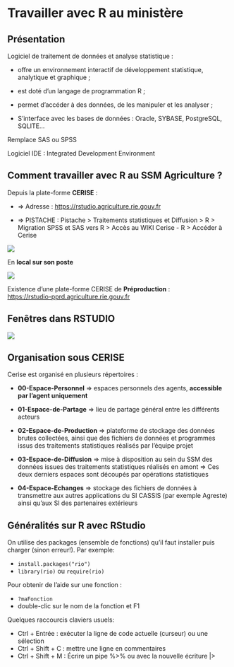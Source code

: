 # Travailler avec R au ministère {.backgroundTitre}


## Présentation

Logiciel de traitement de données et analyse statistique :

-   offre un environnement interactif de développement statistique, analytique et graphique ;

-   est doté d’un langage de programmation R ;

-   permet d’accéder à des données, de les manipuler et les analyser ;

-   S'interface avec les bases de données : Oracle, SYBASE, PostgreSQL, SQLITE…

Remplace SAS ou SPSS

Logiciel IDE : Integrated Development Environment


## Comment travailler avec R au SSM Agriculture ?

Depuis la plate-forme **CERISE** :

-   ⇒ Adresse : <https://rstudio.agriculture.rie.gouv.fr>

-   ⇒ PISTACHE : Pistache \> Traitements statistiques et Diffusion \> R \> Migration SPSS et SAS vers R \> Accès au WIKI Cerise - R \> Accéder à Cerise

![](img/clipboard-travailler1.png)

En **local sur son poste** <!-- , sans intervention de Pastel -->

![](img/clipboard-preco.png){fig-align="center"}

Existence d'une plate-forme CERISE de **Préproduction** :\
<https://rstudio-pprd.agriculture.rie.gouv.fr>

## Fenêtres dans RSTUDIO

![](img/clipboard-console.png){fig-align="center"}


## Organisation sous CERISE

Cerise est organisé en plusieurs répertoires :

-   **00-Espace-Personnel** =\> espaces personnels des agents, **accessible par l’agent uniquement**

-   **01-Espace-de-Partage** =\> lieu de partage général entre les différents acteurs

-   **02-Espace-de-Production** =\> plateforme de stockage des données brutes collectées, ainsi que des fichiers de données et programmes issus des traitements statistiques réalisés par l'équipe projet

-   **03-Espace-de-Diffusion** =\> mise à disposition au sein du SSM des données issues des traitements statistiques réalisés en amont =\> Ces deux derniers espaces sont découpés par opérations statistiques

-   **04-Espace-Echanges** =\> stockage des fichiers de données à transmettre aux autres applications du SI CASSIS (par exemple Agreste) ainsi qu'aux SI des partenaires extérieurs


## Généralités sur R avec RStudio

On utilise des packages (ensemble de fonctions) qu'il faut installer puis charger (sinon erreur!). Par exemple:

-   `install.packages("rio")`
-   `library(rio)` ou `require(rio)`

Pour obtenir de l'aide sur une fonction :

-   `?maFonction`
-   double-clic sur le nom de la fonction et F1

<!-- Pour visualiser un tableau : `View()` -->

Quelques raccourcis claviers usuels:

-   Ctrl + Entrée : exécuter la ligne de code actuelle (curseur) ou une sélection
-   Ctrl + Shift + C : mettre une ligne en commentaires
-   Ctrl + Shift + M : Écrire un pipe %\>% ou avec la nouvelle écriture \|\>

<!-- ## Organisation sous CERISE -->

<!-- Cerise est organisé en plusieurs répertoires : -->

<!-- -   **00-Espace-Personnel** =\> espaces personnels des agents, **accessible par l'agent uniquement** -->

<!-- -   **01-Espace-de-Partage** =\> lieu de partage général entre les différents acteurs (ex: formations R) -->

<!-- -   **02-Espace-de-Production** =\> plateforme de stockage des données brutes collectées, ainsi que des fichiers de données et programmes issus des traitements statistiques réalisés par l'équipe projet -->

<!-- -   **03-Espace-de-Diffusion** =\> mise à disposition au sein du SSM des données issues des traitements statistiques réalisés en amont =\> Ces deux derniers espaces sont découpés par opérations statistiques -->

<!-- -   **04-Espace-Echanges** =\> stockage des fichiers de données à transmettre aux autres applications du SI CASSIS (par exemple Agreste) ainsi qu'aux SI des partenaires extérieurs -->
